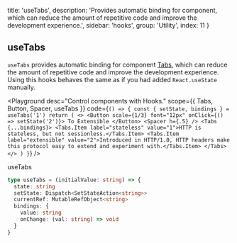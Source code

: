 
  title: 'useTabs',
  description:
    'Provides automatic binding for component, which can reduce the amount of repetitive code and improve the development experience.',
  sidebar: 'hooks',
  group: 'Utility',
  index: 11
}

## useTabs

`useTabs` provides automatic binding for component [Tabs](/components/tabs), which can reduce the amount of repetitive code and improve the development experience.
Using this hooks behaves the same as if you had added `React.useState` manually.

<Playground
  desc="Control components with Hooks."
  scope={{ Tabs, Button, Spacer, useTabs }}
  code={`
() => {
  const { setState, bindings } = useTabs('1')
  return (
    <>
      <Button scale={1/3} font="12px" onClick={() => setState('2')}>
        To Extensible
      </Button>
      <Spacer h={.5} />
      <Tabs {...bindings}>
        <Tabs.Item label="stateless" value="1">HTTP is stateless, but not sessionless.</Tabs.Item>
        <Tabs.Item label="extensible" value="2">Introduced in HTTP/1.0, HTTP headers make this protocol easy to extend and experiment with.</Tabs.Item>
      </Tabs>
    </>
  )
}
`}
/>

<Attributes edit="/pages/hooks/use-tabs.mdx" >
<Attributes.Title>useTabs</Attributes.Title>

```ts
type useTabs = (initialValue: string) => {
  state: string
  setState: Dispatch<SetStateAction<string>>
  currentRef: MutableRefObject<string>
  bindings: {
    value: string
    onChange: (val: string) => void
  }
}
```

</Attributes>

